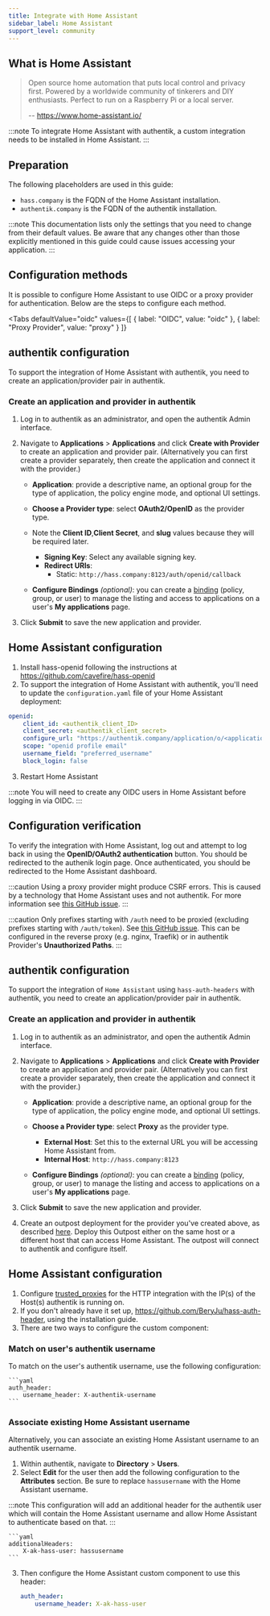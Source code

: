 ```yaml
---
title: Integrate with Home Assistant
sidebar_label: Home Assistant
support_level: community
---
```


## What is Home Assistant

> Open source home automation that puts local control and privacy first. Powered by a worldwide community of tinkerers and DIY enthusiasts. Perfect to run on a Raspberry Pi or a local server.
>
> -- https://www.home-assistant.io/

:::note
To integrate Home Assistant with authentik, a custom integration needs to be installed in Home Assistant.
:::

## Preparation

The following placeholders are used in this guide:

- `hass.company` is the FQDN of the Home Assistant installation.
- `authentik.company` is the FQDN of the authentik installation.

:::note
This documentation lists only the settings that you need to change from their default values. Be aware that any changes other than those explicitly mentioned in this guide could cause issues accessing your application.
:::

## Configuration methods

It is possible to configure Home Assistant to use OIDC or a proxy provider for authentication. Below are the steps to configure each method.


<Tabs
  defaultValue="oidc"
  values={[
    { label: "OIDC", value: "oidc" },
    { label: "Proxy Provider", value: "proxy" }
  ]}
>
  <TabItem value="oidc">

## authentik configuration

To support the integration of Home Assistant with authentik, you need to create an application/provider pair in authentik.

### Create an application and provider in authentik

1. Log in to authentik as an administrator, and open the authentik Admin interface.
2. Navigate to **Applications** > **Applications** and click **Create with Provider** to create an application and provider pair. (Alternatively you can first create a provider separately, then create the application and connect it with the provider.)
    - **Application**: provide a descriptive name, an optional group for the type of application, the policy engine mode, and optional UI settings.
    - **Choose a Provider type**: select **OAuth2/OpenID** as the provider type.
    - Note the **Client ID**,**Client Secret**, and **slug** values because they will be required later.
        - **Signing Key**: Select any available signing key.
        - **Redirect URIs**:
            - Static: `http://hass.company:8123/auth/openid/callback`

    - **Configure Bindings** _(optional)_: you can create a [binding](/docs/add-secure-apps/flows-stages/bindings/) (policy, group, or user) to manage the listing and access to applications on a user's **My applications** page.

3. Click **Submit** to save the new application and provider.

## Home Assistant configuration

1. Install hass-openid following the instructions at https://github.com/cavefire/hass-openid
2. To support the integration of Home Assistant with authentik, you'll need to update the `configuration.yaml` file of your Home Assistant deployment:

```yaml showLineNumbers title="/config/configuration.yaml"
openid:
    client_id: <authentik_client_ID>
    client_secret: <authentik_client_secret>
    configure_url: "https://authentik.company/application/o/<application_slug>/.well-known/openid-configuration"
    scope: "openid profile email"
    username_field: "preferred_username"
    block_login: false
```

3. Restart Home Assistant

:::note
You will need to create any OIDC users in Home Assistant before logging in via OIDC.
:::

## Configuration verification

To verify the integration with Home Assistant, log out and attempt to log back in using the **OpenID/OAuth2 authentication** button. You should be redirected to the authenik login page. Once authenticated, you should be redirected to the Home Assistant dashboard.

  </TabItem>
  <TabItem value="proxy">

:::caution
Using a proxy provider might produce CSRF errors. This is caused by a technology that Home Assistant uses and not authentik. For more information see [this GitHub issue](https://github.com/goauthentik/authentik/issues/884#issuecomment-851542477).
:::

:::caution
Only prefixes starting with `/auth` need to be proxied (excluding prefixes starting with `/auth/token`). See [this GitHub issue](https://github.com/BeryJu/hass-auth-header/issues/212). This can be configured in the reverse proxy (e.g. nginx, Traefik) or in authentik Provider's **Unauthorized Paths**.
:::

## authentik configuration

To support the integration of `Home Assistant` using `hass-auth-headers` with authentik, you need to create an application/provider pair in authentik.

### Create an application and provider in authentik

1. Log in to authentik as an administrator, and open the authentik Admin interface.
2. Navigate to **Applications** > **Applications** and click **Create with Provider** to create an application and provider pair. (Alternatively you can first create a provider separately, then create the application and connect it with the provider.)
    - **Application**: provide a descriptive name, an optional group for the type of application, the policy engine mode, and optional UI settings.
    - **Choose a Provider type**: select **Proxy** as the provider type.
        - **External Host**: Set this to the external URL you will be accessing Home Assistant from.
        - **Internal Host**: `http://hass.company:8123`

    - **Configure Bindings** _(optional)_: you can create a [binding](/docs/add-secure-apps/flows-stages/bindings/) (policy, group, or user) to manage the listing and access to applications on a user's **My applications** page.

3. Click **Submit** to save the new application and provider.

4. Create an outpost deployment for the provider you've created above, as described [here](https://docs.goauthentik.io/docs/add-secure-apps/outposts/). Deploy this Outpost either on the same host or a different host that can access Home Assistant. The outpost will connect to authentik and configure itself.

## Home Assistant configuration

1. Configure [trusted_proxies](https://www.home-assistant.io/integrations/http/#trusted_proxies) for the HTTP integration with the IP(s) of the Host(s) authentik is running on.
2. If you don't already have it set up, https://github.com/BeryJu/hass-auth-header, using the installation guide.
3. There are two ways to configure the custom component:

### Match on user's authentik username

To match on the user's authentik username, use the following configuration:

    ```yaml
    auth_header:
        username_header: X-authentik-username
    ```

### Associate existing Home Assistant username

Alternatively, you can associate an existing Home Assistant username to an authentik username.

1. Within authentik, navigate to **Directory** > **Users**.
2. Select **Edit** for the user then add the following configuration to the **Attributes** section. Be sure to replace `hassusername` with the Home Assistant username.

:::note
This configuration will add an additional header for the authentik user which will contain the Home Assistant username and allow Home Assistant to authenticate based on that.
:::

    ```yaml
    additionalHeaders:
        X-ak-hass-user: hassusername
    ```

3. Then configure the Home Assistant custom component to use this header:

    ```yaml
    auth_header:
        username_header: X-ak-hass-user
    ```

  </TabItem>
</Tabs>
